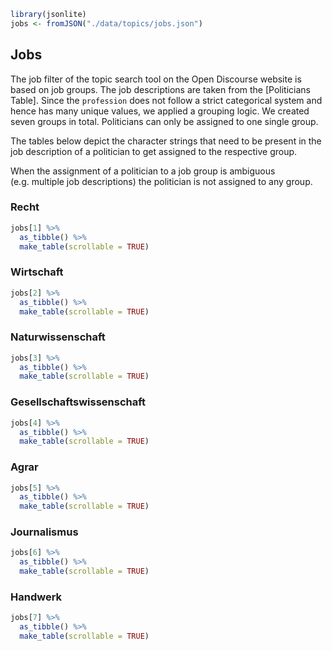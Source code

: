 ```r
library(jsonlite)
jobs <- fromJSON("./data/topics/jobs.json")
```

## Jobs

The job filter of the topic search tool on the Open Discourse website is based on job groups. The job descriptions are taken from the [Politicians Table]. Since the `profession` does not follow a strict categorical system and hence has many unique values, we applied a grouping logic. We created seven groups in total. Politicians can only be assigned to one single group.

The tables below depict the character strings that need to be present in the job description of a politician to get assigned to the respective group.

When the assignment of a politician to a job group is ambiguous (e.g. multiple job descriptions) the politician is not assigned to any group.

### Recht

```r
jobs[1] %>% 
  as_tibble() %>% 
  make_table(scrollable = TRUE)
```

### Wirtschaft

```r
jobs[2] %>% 
  as_tibble() %>% 
  make_table(scrollable = TRUE)
```

### Naturwissenschaft

```r
jobs[3] %>% 
  as_tibble() %>% 
  make_table(scrollable = TRUE)
```

### Gesellschaftswissenschaft

```r
jobs[4] %>% 
  as_tibble() %>% 
  make_table(scrollable = TRUE)
```

### Agrar

```r
jobs[5] %>% 
  as_tibble() %>% 
  make_table(scrollable = TRUE)
```

### Journalismus

```r
jobs[6] %>% 
  as_tibble() %>% 
  make_table(scrollable = TRUE)
```

### Handwerk

```r
jobs[7] %>% 
  as_tibble() %>% 
  make_table(scrollable = TRUE)
```
